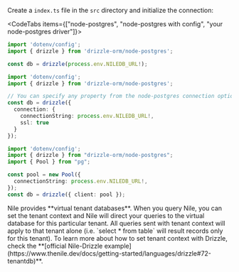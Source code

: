 
Create a `index.ts` file in the `src` directory and initialize the connection:

<CodeTabs items={["node-postgres", "node-postgres with config", "your node-postgres driver"]}>
```typescript copy
import 'dotenv/config';
import { drizzle } from 'drizzle-orm/node-postgres';

const db = drizzle(process.env.NILEDB_URL!);
```
```typescript copy
import 'dotenv/config';
import { drizzle } from 'drizzle-orm/node-postgres';

// You can specify any property from the node-postgres connection options
const db = drizzle({ 
  connection: { 
    connectionString: process.env.NILEDB_URL!,
    ssl: true
  }
});
```
```typescript copy
import 'dotenv/config';
import { drizzle } from "drizzle-orm/node-postgres";
import { Pool } from "pg";

const pool = new Pool({
  connectionString: process.env.NILEDB_URL!,
});
const db = drizzle({ client: pool });
```
</CodeTabs>

<Callout title='multi-tenancy'>
Nile provides **virtual tenant databases**. When you query Nile, you can set the tenant context and Nile will direct your queries to the virtual database for this particular tenant. All queries sent with tenant context will apply to that tenant alone (i.e. `select * from table` will result records only for this tenant). To learn more about how to set tenant context with Drizzle, check the **[official Nile-Drizzle example](https://www.thenile.dev/docs/getting-started/languages/drizzle#72-tenantdb)**.
</Callout>